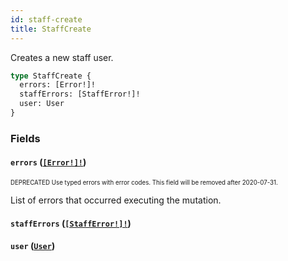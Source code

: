 ```yaml
---
id: staff-create
title: StaffCreate
---
```


Creates a new staff user.

```graphql
type StaffCreate {
  errors: [Error!]!
  staffErrors: [StaffError!]!
  user: User
}
```

### Fields

#### `errors` ([`[Error!]!`](/api-reference/objects/error.mdx))

<sub><sup><span className="deprecatedTag">DEPRECATED</span> Use typed errors with error codes. This field will be removed after 2020-07-31.</sup></sub>

List of errors that occurred executing the mutation.

#### `staffErrors` ([`[StaffError!]!`](/api-reference/objects/staff-error.mdx))

#### `user` ([`User`](/api-reference/objects/user.mdx))
